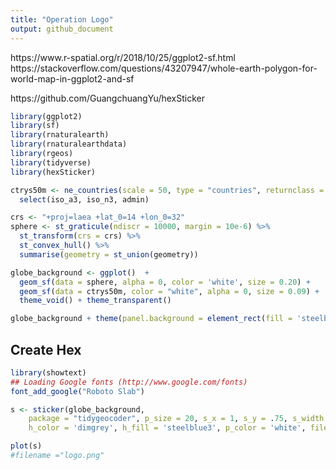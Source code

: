 ```yaml
---
title: "Operation Logo"
output: github_document
---
```


https://www.r-spatial.org/r/2018/10/25/ggplot2-sf.html
https://stackoverflow.com/questions/43207947/whole-earth-polygon-for-world-map-in-ggplot2-and-sf

https://github.com/GuangchuangYu/hexSticker


```r
library(ggplot2)
library(sf)
library(rnaturalearth)
library(rnaturalearthdata)
library(rgeos)
library(tidyverse)
library(hexSticker)
```

```r
ctrys50m <- ne_countries(scale = 50, type = "countries", returnclass = "sf") %>%
  select(iso_a3, iso_n3, admin)

crs <- "+proj=laea +lat_0=14 +lon_0=32"
sphere <- st_graticule(ndiscr = 10000, margin = 10e-6) %>%
  st_transform(crs = crs) %>%
  st_convex_hull() %>%
  summarise(geometry = st_union(geometry))
```



```r
globe_background <- ggplot()  +
  geom_sf(data = sphere, alpha = 0, color = 'white', size = 0.20) +
  geom_sf(data = ctrys50m, color = "white", alpha = 0, size = 0.09) +
  theme_void() + theme_transparent()

globe_background + theme(panel.background = element_rect(fill = 'steelblue'))
```




## Create Hex

```r
library(showtext)
## Loading Google fonts (http://www.google.com/fonts)
font_add_google("Roboto Slab")
```


```r
s <- sticker(globe_background,
    package = "tidygeocoder", p_size = 20, s_x = 1, s_y = .75, s_width = 1.4, s_height = 1.1, p_family = "Roboto Slab",
    h_color = 'dimgrey', h_fill = 'steelblue3', p_color = 'white', filename = here::here("man/figures/tidygeocoder_hex.png"))

plot(s)
#filename ="logo.png"
```

